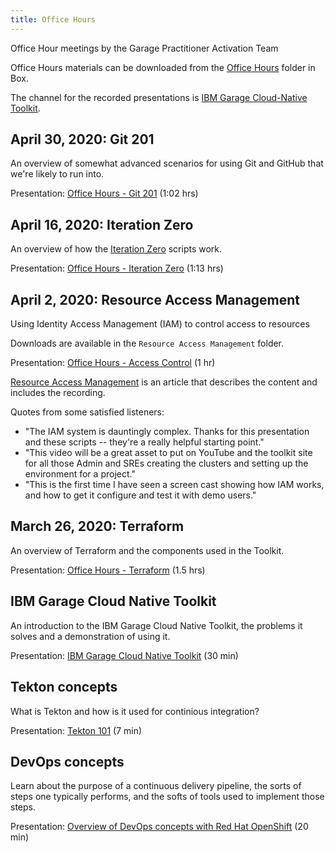 ```yaml
---
title: Office Hours
---
```


<PageDescription>

Office Hour meetings by the Garage Practitioner Activation Team

</PageDescription>

Office Hours materials can be downloaded from the [Office Hours](https://ibm.box.com/v/Office-Hours) folder in Box.

The channel for the recorded presentations is [IBM Garage Cloud-Native Toolkit](https://www.youtube.com/channel/UCCv359rg3CxVGFttCp0Tzvg).

## April 30, 2020: Git 201

An overview of somewhat advanced scenarios for using Git and GitHub that we're likely to run into.

Presentation: [Office Hours - Git 201](https://www.youtube.com/watch?v=BdbnOR-0qeg) (1:02 hrs)

## April 16, 2020: Iteration Zero

An overview of how the [Iteration Zero](https://github.com/cloud-native-toolkit/ibm-garage-iteration-zero) scripts work.

Presentation: [Office Hours - Iteration Zero](https://www.youtube.com/watch?v=HKX6APL3Uf8) (1:13 hrs)

## April 2, 2020: Resource Access Management

Using Identity Access Management (IAM) to control access to resources

Downloads are available in the `Resource Access Management` folder.

Presentation: [Office Hours - Access Control](https://www.youtube.com/watch?v=eayMGvkLZmI) (1 hr)

[Resource Access Management](/toolkit-resources/resource-mgmt) is an article that describes the content and includes the recording.

Quotes from some satisfied listeners:

- "The IAM system is dauntingly complex. Thanks for this presentation and these scripts -- they're a really helpful starting point."
- "This video will be a great asset to put on YouTube and the toolkit site for all those Admin and SREs creating the clusters and setting up the environment for a project."
- "This is the first time I have seen a screen cast showing how IAM works, and how to get it configure and test it with demo users."

## March 26, 2020: Terraform

An overview of Terraform and the components used in the Toolkit.

Presentation: [Office Hours - Terraform](https://www.youtube.com/watch?v=WL2cOL3vNBg) (1.5 hrs)

## IBM Garage Cloud Native Toolkit

An introduction to the IBM Garage Cloud Native Toolkit, the problems it solves and a demonstration of using it.

Presentation: [IBM Garage Cloud Native Toolkit](https://www.youtube.com/watch?v=LcWboN1T7Zk) (30 min)

## Tekton concepts

What is Tekton and how is it used for continious integration?

Presentation: [Tekton 101](https://www.youtube.com/watch?v=2TWocBgwt8k) (7 min)

## DevOps concepts

Learn about the purpose of a continuous delivery pipeline, the sorts of steps one typically performs, and the softs of tools used to implement those steps.

Presentation: [Overview of DevOps concepts with Red Hat OpenShift](https://www.youtube.com/watch?v=GOPWObjFTsI) (20 min)
